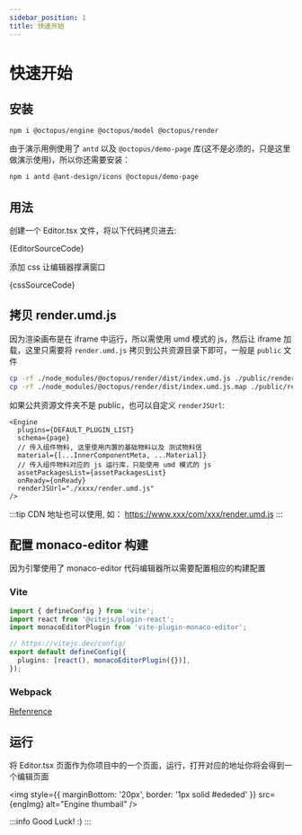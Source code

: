 ```yaml
---
sidebar_position: 1
title: 快速开始
---
```



# 快速开始

## 安装

```bash npm2yarn
npm i @octopus/engine @octopus/model @octopus/render
```

由于演示用例使用了 `antd` 以及 `@octopus/demo-page` 库(这不是必须的，只是这里做演示使用)，所以你还需要安装：

```bash npm2yarn
npm i antd @ant-design/icons @octopus/demo-page
```

## 用法

创建一个 Editor.tsx 文件，将以下代码拷贝进去:

<CodeBlock language="tsx" title="Editor.tsx" showLineNumbers>
  {EditorSourceCode}
</CodeBlock>

添加 css 让编辑器撑满窗口

<CodeBlock language="css" title="index.css" showLineNumbers>
  {cssSourceCode}
</CodeBlock>

## 拷贝 render.umd.js

因为渲染画布是在 iframe 中运行，所以需使用 umd 模式的 js，然后让 iframe 加载，这里只需要将 `render.umd.js` 拷贝到公共资源目录下即可，一般是 `public` 文件

```bash
cp -rf ./node_modules/@octopus/render/dist/index.umd.js ./public/render.umd.js
cp -rf ./node_modules/@octopus/render/dist/index.umd.js.map ./public/render.umd.js.map
```

如果公共资源文件夹不是 public，也可以自定义 `renderJSUrl`:

```tsx
<Engine
  plugins={DEFAULT_PLUGIN_LIST}
  schema={page}
  // 传入组件物料, 这里使用内置的基础物料以及 测试物料信
  material={[...InnerComponentMeta, ...Material]}
  // 传入组件物料对应的 js 运行库，只能使用 umd 模式的 js
  assetPackagesList={assetPackagesList}
  onReady={onReady}
  renderJSUrl="./xxxx/render.umd.js"
/>
```

:::tip
CDN 地址也可以使用, 如： https://www.xxx/com/xxx/render.umd.js
:::

## 配置 monaco-editor 构建

因为引擎使用了 monaco-editor 代码编辑器所以需要配置相应的构建配置

### Vite

```ts
import { defineConfig } from 'vite';
import react from '@vitejs/plugin-react';
import monacoEditorPlugin from 'vite-plugin-monaco-editor';

// https://vitejs.dev/config/
export default defineConfig({
  plugins: [react(), monacoEditorPlugin({})],
});
```

### Webpack

[Refenrence](https://www.npmjs.com/package/monaco-editor-webpack-plugin)

## 运行

将 Editor.tsx 页面作为你项目中的一个页面，运行，打开对应的地址你将会得到一个编辑页面

<img
  style={{ marginBottom: '20px', border: '1px solid #ededed' }}
  src={engImg}
  alt="Engine thumbail"
/>

:::info
Good Luck! :)
:::

